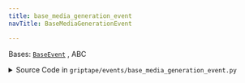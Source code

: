 ```yaml
---
title: base_media_generation_event
navTitle: BaseMediaGenerationEvent

---
```


<span id="griptape.events.base_media_generation_event.BaseMediaGenerationEvent"></span>

Bases:
 [`BaseEvent`](base_event.mdx#griptape.events.base_event.BaseEvent "BaseEvent (griptape.events.base_event.BaseEvent)")
, <span title="abc.ABC">ABC</span>

<details><summary>Source Code in <code>griptape&#47;events&#47;base_media_generation_event.py</code></summary>

```python
@define
class BaseMediaGenerationEvent(BaseEvent, ABC): ...
```

</details>
